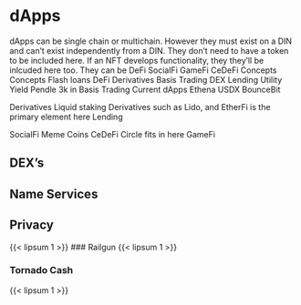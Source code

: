 # dApps

dApps can be single chain or multichain. However they must exist on a DIN and can't exist independently from a DIN. They don't need to have a token to be included here. If an NFT develops functionality, they they'll be inlcuded here too. They can be
DeFi
SocialFi
GameFi
CeDeFi
Concepts
Concepts
Flash loans
DeFi
Derivatives 
Basis Trading
DEX
Lending
Utility
Yield
Pendle 3k in 
Basis Trading
Current dApps
Ethena
USDX
BounceBit

Derivatives
Liquid staking Derivatives such as Lido, and EtherFi is the primary element here
Lending

SocialFi
Meme Coins
CeDeFi
Circle fits in here
GameFi

## DEX's

## Name Services

## Privacy
{{< lipsum 1 >}}
### Railgun
{{< lipsum 1 >}}

### Tornado Cash
{{< lipsum 1 >}}




